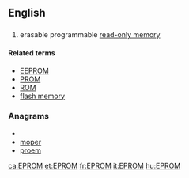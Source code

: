 ==English==
{{wikipedia}}
==={{acronym}}===
{{en-noun}}
# {{electronics}} erasable programmable [[read-only memory]]

====Related terms====
* [[EEPROM]]
* [[PROM]]
* [[ROM]]
* [[flash memory]]

===Anagrams===
* {{alphagram|emopr}}
* [[moper#English|moper]]
* [[proem#English|proem]]

[[ca:EPROM]]
[[et:EPROM]]
[[fr:EPROM]]
[[it:EPROM]]
[[hu:EPROM]]